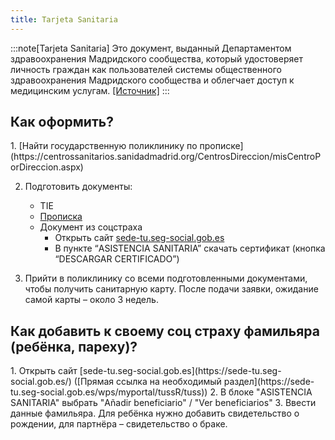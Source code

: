 ```yaml
---
title: Tarjeta Sanitaria
---
```



:::note[Tarjeta Sanitaria]
Это документ, выданный Департаментом здравоохранения Мадридского сообщества, который удостоверяет личность граждан как пользователей системы общественного здравоохранения Мадридского сообщества и облегчает доступ к медицинским услугам.
[[Источник]](https://www.comunidad.madrid/servicios/salud/tarjeta-sanitaria)
:::

## Как оформить?

<Steps>
1. [Найти государственную поликлинику по прописке](https://centrossanitarios.sanidadmadrid.org/CentrosDireccion/misCentroPorDireccion.aspx)

2. Подготовить документы:
    - TIE
    - [Прописка](/faq/city-authorities/residence-registration/)
    - Документ из соцстраха
      - Открыть сайт [sede-tu.seg-social.gob.es](https://sede-tu.seg-social.gob.es/)
      - В пункте “ASISTENCIA SANITARIA” скачать сертификат (кнопка “DESCARGAR CERTIFICADO”)

3. Прийти в поликлинику со всеми подготовленными документами, чтобы получить санитарную карту. После подачи заявки, ожидание самой карты – около 3 недель.

</Steps>

## Как добавить к своему соц страху фамильяра (ребёнка, пареху)?

<Steps>
1. Открыть сайт [sede-tu.seg-social.gob.es](https://sede-tu.seg-social.gob.es/) ([Прямая ссылка на необходимый раздел](https://sede-tu.seg-social.gob.es/wps/myportal/tussR/tuss))
2. В блоке "ASISTENCIA SANITARIA" выбрать "Añadir beneficiario" / "Ver beneficiarios"
3. Ввести данные фамильяра. Для ребёнка нужно добавить свидетельство о рождении, для партнёра – свидетельство о браке.
</Steps>

